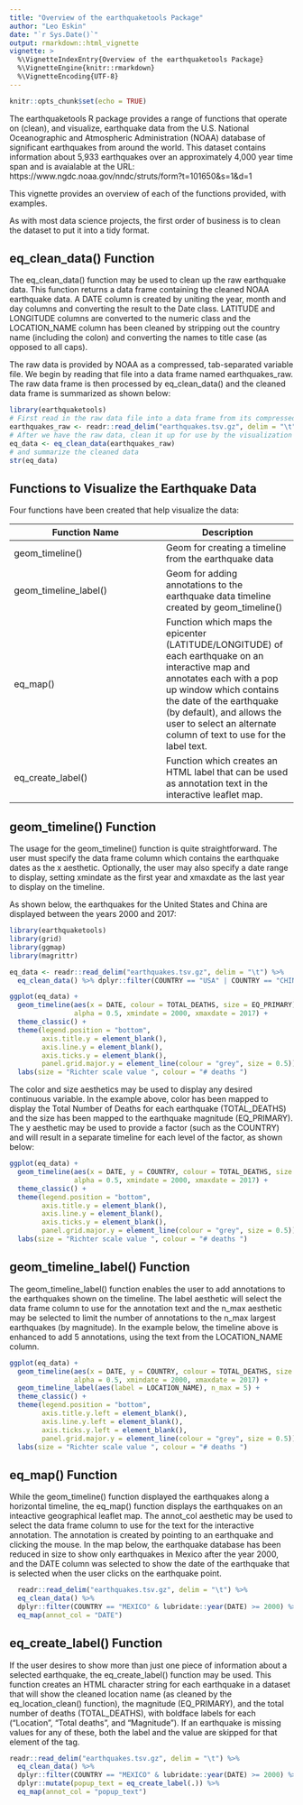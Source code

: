 ```yaml
---
title: "Overview of the earthquaketools Package"
author: "Leo Eskin"
date: "`r Sys.Date()`"
output: rmarkdown::html_vignette
vignette: >
  %\VignetteIndexEntry{Overview of the earthquaketools Package}
  %\VignetteEngine{knitr::rmarkdown}
  %\VignetteEncoding{UTF-8}
---
```


```r
knitr::opts_chunk$set(echo = TRUE)
```

The earthquaketools R package provides a range of functions that operate on (clean), and visualize,
earthquake data from the U.S. National Oceanographic and Atmospheric Administration (NOAA) database 
of significant earthquakes from around the world. This dataset contains information about 5,933 earthquakes over an approximately
4,000 year time span and is avaialable at the URL:
https://www.ngdc.noaa.gov/nndc/struts/form?t=101650&s=1&d=1

This vignette provides an overview of each of the functions provided, with examples.

As with most data science projects, the first order of business is to clean the dataset to put it into a tidy format.

## eq_clean_data() Function

The eq_clean_data() function may be used to clean up the raw earthquake data.  This function returns a data frame containing the cleaned NOAA earthquake data. A DATE column is created by uniting the year, month and day columns and converting the result to the Date class. LATITUDE and LONGITUDE columns are converted to the numeric class and the LOCATION_NAME column has been cleaned by stripping out the country name (including the colon) and converting the names to title case (as opposed to all caps).

The raw data is provided by NOAA as a compressed, tab-separated variable file.  We begin by reading that file into a data frame named earthquakes_raw.  The raw data frame is then processed by eq_clean_data() and the cleaned data frame is summarized as shown below:

```r
library(earthquaketools)
# First read in the raw data file into a data frame from its compressed tab-separated variable file
earthquakes_raw <- readr::read_delim("earthquakes.tsv.gz", delim = "\t")
# After we have the raw data, clean it up for use by the visualization functions
eq_data <- eq_clean_data(earthquakes_raw)
# and summarize the cleaned data
str(eq_data)
```

## Functions to Visualize the Earthquake Data

Four functions have been created that help visualize the data:

Function Name | Description
--------------|------------
geom_timeline() | Geom for creating a timeline from the earthquake data
geom_timeline_label() | Geom for adding annotations to the earthquake data timeline created by geom_timeline()
eq_map() | Function which maps the epicenter (LATITUDE/LONGITUDE) of each earthquake on an interactive map and annotates each with a pop up window which contains the date of the earthquake (by default), and allows the user to select an alternate column of text to use for the label text.
eq_create_label() | Function which creates an HTML label that can be used as annotation text in the interactive leaflet map.

## geom_timeline() Function

The usage for the geom_timeline() function is quite straightforward.  The user must specify the data frame column which contains the earthquake dates as the x aesthetic.  Optionally, the user may also specify a date range to display, setting xmindate as the first year and xmaxdate as the last year to display on the timeline.  

As shown below, the earthquakes for the United States and China are displayed between the years 2000 and 2017:

```r
library(earthquaketools)
library(grid)
library(ggmap)
library(magrittr)

eq_data <- readr::read_delim("earthquakes.tsv.gz", delim = "\t") %>%
  eq_clean_data() %>% dplyr::filter(COUNTRY == "USA" | COUNTRY == "CHINA")

ggplot(eq_data) +
  geom_timeline(aes(x = DATE, colour = TOTAL_DEATHS, size = EQ_PRIMARY), 
                alpha = 0.5, xmindate = 2000, xmaxdate = 2017) +
  theme_classic() +
  theme(legend.position = "bottom",
        axis.title.y = element_blank(), 
        axis.line.y = element_blank(), 
        axis.ticks.y = element_blank(),
        panel.grid.major.y = element_line(colour = "grey", size = 0.5)) +
  labs(size = "Richter scale value ", colour = "# deaths ")

```





The color and size aesthetics may be used to display any desired continuous variable.  In the example above, color has been mapped to display the Total Number of Deaths for each earthquake (TOTAL_DEATHS) and the size has been mapped to the earthquake magnitude (EQ_PRIMARY).  The y aesthetic may be used to provide a factor (such as the COUNTRY) and will result in a separate timeline for each level of the factor, as shown below:


```r

ggplot(eq_data) +
  geom_timeline(aes(x = DATE, y = COUNTRY, colour = TOTAL_DEATHS, size = EQ_PRIMARY), 
                alpha = 0.5, xmindate = 2000, xmaxdate = 2017) +
  theme_classic() +
  theme(legend.position = "bottom",
        axis.title.y = element_blank(), 
        axis.line.y = element_blank(), 
        axis.ticks.y = element_blank(),
        panel.grid.major.y = element_line(colour = "grey", size = 0.5)) +
  labs(size = "Richter scale value ", colour = "# deaths ")

```

## geom_timeline_label() Function

The geom_timeline_label() function enables the user to add annotations to the earthquakes shown on the timeline.  The label aesthetic will select the data frame column to use for the annotation text and the n_max aesthetic may be selected to limit the number of 
annotations to the n_max largest earthquakes (by magnitude).  In the example below, the timeline above is enhanced to add 5 annotations, using the text from the LOCATION_NAME column.

```r

ggplot(eq_data) +
  geom_timeline(aes(x = DATE, y = COUNTRY, colour = TOTAL_DEATHS, size = EQ_PRIMARY), 
                alpha = 0.5, xmindate = 2000, xmaxdate = 2017) +
  geom_timeline_label(aes(label = LOCATION_NAME), n_max = 5) +
  theme_classic() +
  theme(legend.position = "bottom",
        axis.title.y.left = element_blank(), 
        axis.line.y.left = element_blank(), 
        axis.ticks.y.left = element_blank(),
        panel.grid.major.y = element_line(colour = "grey", size = 0.5)) +
  labs(size = "Richter scale value ", colour = "# deaths ") 

```


## eq_map() Function

While the geom_timeline() function displayed the earthquakes along a horizontal timeline, the eq_map() function displays the earthquakes on an inteactive geographical leaflet map.  The annot_col aesthetic may be used to select the data frame column to use for the text for the interactive annotation.  The annotation is created by pointing to an earthquake and clicking the mouse.  In the map below, the earthquake database has been reduced in size to show only earthquakes in Mexico after the year 2000, and the DATE column was selected to show the date of the earthquake that is selected when the user clicks on the earthquake point.



```r

  readr::read_delim("earthquakes.tsv.gz", delim = "\t") %>%
  eq_clean_data() %>%
  dplyr::filter(COUNTRY == "MEXICO" & lubridate::year(DATE) >= 2000) %>%
  eq_map(annot_col = "DATE")

```

## eq_create_label() Function

If the user desires to show more than just one piece of information about a selected earthquake, the eq_create_label() function may be used.  This function creates an HTML character string for each earthquake in a dataset that will show the cleaned location name (as cleaned by the eq_location_clean() function), the magnitude (EQ_PRIMARY), and the total number of deaths (TOTAL_DEATHS), with boldface labels for each ("Location", "Total deaths", and "Magnitude"). If an earthquake is missing values for any of these, both the label and the value are skipped for that element of the tag.

```r

readr::read_delim("earthquakes.tsv.gz", delim = "\t") %>%
  eq_clean_data() %>%
  dplyr::filter(COUNTRY == "MEXICO" & lubridate::year(DATE) >= 2000) %>%
  dplyr::mutate(popup_text = eq_create_label(.)) %>%
  eq_map(annot_col = "popup_text")

```

